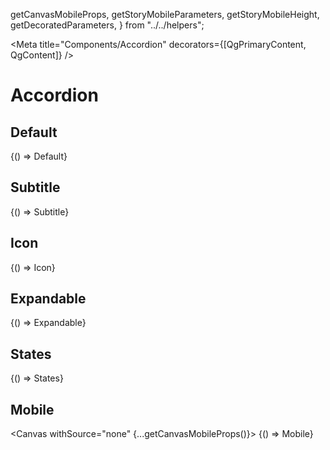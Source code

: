 
  getCanvasMobileProps,
  getStoryMobileParameters,
  getStoryMobileHeight,
  getDecoratedParameters,
} from "../../helpers";


<Meta title="Components/Accordion" decorators={[QgPrimaryContent, QgContent]} />

# Accordion

## Default

<Canvas sourceState="shown">
  <Story name="Default" parameters={getDecoratedParameters(Default)}>{() => Default}</Story>
</Canvas>

## Subtitle

<Canvas sourceState="shown">
  <Story name="Subtitle" parameters={getDecoratedParameters(Subtitle)}>{() => Subtitle}</Story>
</Canvas>

## Icon

<Canvas sourceState="shown">
  <Story name="Icon" parameters={getDecoratedParameters(Icon)}>{() => Icon}</Story>
</Canvas>

## Expandable

<Canvas sourceState="shown">
  <Story name="Expandable" parameters={getDecoratedParameters(Expandable)}>{() => Expandable}</Story>
</Canvas>

## States

<Canvas sourceState="hidden">
  <Story
    name="States"
    decorators={[Grid(2)]} parameters={getDecoratedParameters(States)}
  >
    {() => States}
  </Story>
</Canvas>

## Mobile

<Canvas withSource="none" {...getCanvasMobileProps()}>
  <Story name="Mobile" parameters={getStoryMobileParameters()} height={getStoryMobileHeight()}>
    {() => Mobile}
  </Story>
</Canvas>
